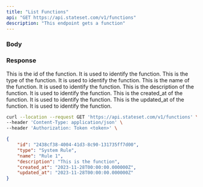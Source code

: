 ```yaml
---
title: "List Functions"
api: "GET https://api.stateset.com/v1/functions"
description: "This endpoint gets a function"
---
```


### Body

### Response

<ResponseField name="id" type="string">
  This is the id of the function. It is used to identify the function.
</ResponseField>

<ResponseField name="type" type="string">
  This is the type of the function. It is used to identify the function.
</ResponseField>

<ResponseField name="name" type="string">
  This is the name of the function. It is used to identify the function.
</ResponseField>

<ResponseField name="description" type="string">
  This is the description of the function. It is used to identify the function.
</ResponseField>

<ResponseField name="created_at" type="string">
  This is the created_at of the function. It is used to identify the function.
</ResponseField>

<ResponseField name="updated_at" type="string">
  This is the updated_at of the function. It is used to identify the function.
</ResponseField>

<RequestExample>

```bash cURL
curl --location --request GET 'https://api.stateset.com/v1/functions' \
--header 'Content-Type: application/json' \
--header 'Authorization: Token <token>' \

```

</RequestExample>

<ResponseExample>

```json Response
{
    "id": "2438cf38-4004-41d3-8c90-131735ff7d00",
    "type": "System Rule",
    "name": "Rule 1",
    "description": "This is the function",
    "created_at": "2023-11-28T00:00:00.000000Z",
    "updated_at": "2023-11-28T00:00:00.000000Z"
}
```

</ResponseExample>
